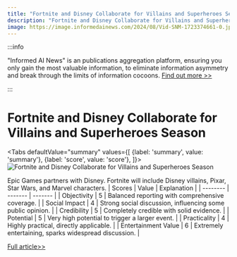```yaml
---
title: "Fortnite and Disney Collaborate for Villains and Superheroes Season"
description: "Fortnite and Disney Collaborate for Villains and Superheroes Season"
image: https://image.informedainews.com/2024/08/Vid-SNM-1723374661-0.jpg
---
```



:::info

"Informed AI News" is an publications aggregation platform, ensuring you only gain the most valuable information, to eliminate information asymmetry and break through the limits of information cocoons.  [Find out more >>](/)

:::

# Fortnite and Disney Collaborate for Villains and Superheroes Season


<Tabs
	defaultValue="summary"
	values={[
	{label: 'summary', value: 'summary'},
	{label: 'score', value: 'score'},
]}>
<TabItem value="summary">
<img
  src="https://image.informedainews.com/2024/08/Vid-SNM-1723374661-0.jpg"
  alt="Fortnite and Disney Collaborate for Villains and Superheroes Season"
/>



Epic Games partners with Disney.
Fortnite will include Disney villains, Pixar, Star Wars, and Marvel characters.
</TabItem>
<TabItem value="score">
	| Scores     | Value   | Explanation |
	| -------- | ------- | ------- |
	| Objectivity  | 5    | Balanced reporting with comprehensive coverage.    |
	| Social Impact | 4     | Strong social discussion, influencing some public opinion.    |
	| Credibility    | 5    | Completely credible with solid evidence.    |
	| Potential    | 5    | Very high potential to trigger a larger event.    |
	| Practicality    | 4    | Highly practical, directly applicable.    |
	| Entertainment Value    | 6    | Extremely entertaining, sparks widespread discussion.    |
</TabItem>
</Tabs>

[Full article>>](https://www.ign.com/articles/fortnite-to-get-disney-villains-incredibles-characters-and-a-season-with-doctor-doom-d23-2024)
